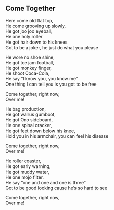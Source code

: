 ## Come Together

Here come old flat top,  
He come grooving up slowly,  
He got joo joo eyeball,  
He one holy roller  
He got hair down to his knees  
Got to be a joker, he just do what you please  
  
He wore no shoe shine,  
He got toe jam football,  
He got monkey finger,  
He shoot Coca-Cola,  
He say "I know you, you know me"  
One thing I can tell you is you got to be free  
  
Come together, right now,  
Over me!  
  
  
  
  
He bag production,  
He got walrus gumboot,  
He got Ono sideboard,  
He one spinal cracker,  
He got feet down below his knee,  
Hold you in his armchair, you can feel his disease  
  
Come together, right now,  
Over me!  
  
He roller coaster,  
He got early warning,  
He got muddy water,  
He one mojo filter.  
He say "one and one and one is three"  
Got to be good looking cause he's so hard to see  
  
Come together, right now,  
Over me!
